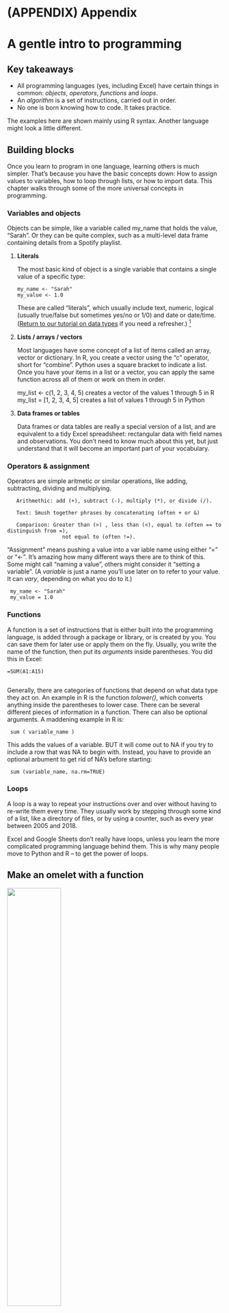 <!-- Add link to the drag queen coding class. See if there are other good first-day programming aides I should add.-->
# (APPENDIX) Appendix {-}

# A gentle intro to programming  

## Key takeaways

* All programming languages (yes, including Excel) have certain things in common: *objects*, *operators*, *functions* and *loops*.
* An *algorithm* is a set of instructions, carried out in order.
* No one is born knowing how to code. It takes practice.


::: { .info}
The examples here are shown mainly using R syntax. Another language might look a little different. 
:::

## Building blocks

Once you learn to program in one language, learning others is much simpler. That's because you have the basic concepts down: How to assign values to variables, how to loop through lists, or how to import data. This chapter walks through some of the more universal concepts in programming. 


### Variables and objects {-}

Objects can be simple, like a variable called my_name that holds the value, "Sarah". Or they can be quite complex, such as a multi-level data frame containing details from a Spotify playlist. 

#. **Literals**

   The most basic kind of object is a single variable that contains a single value of a specific type:

       my_name <- "Sarah"
       my_value <- 1.0

   These are called "literals", which usually include text, numeric, logical (usually true/false but sometimes yes/no or 1/0) and date or date/time. ([Return to our tutorial on data types](https://cronkitedata.github.io/cronkite-docs/excel/xlguides/xl-tidydata) if you need a refresher.) ^[ There are two special types that we'll deal with later, but can cause a lot of headaches: `NA` values and factors. You don't have to deal with them yet.]


#. **Lists / arrays / vectors**

   Most languages have some concept of a list of items called an array, vector or dictionary. In R, you create a vector using the "c" operator, short for "combine". Python uses a square bracket to indicate a list. Once you have your items in a list or a vector, you can apply the same function across all of them or work on them in order.

    my_list <- c(1, 2, 3, 4, 5) creates a vector of the values 1 through 5 in R
    my_list = [1, 2, 3, 4, 5] creates a list of values 1 through 5 in Python

#. **Data frames or tables**

   Data frames or data tables are really a special version of a list, and are equivalent to a tidy Excel spreadsheet:  rectangular data with field names and observations. You don't need to know much about this yet, but just understand that it will become an important part of your vocabulary.

### Operators & assignment {-}

   Operators are simple aritmetic or similar operations, like adding, subtracting, dividing and multiplying.

       Arithmethic: add (+), subtract (-), multiply (*), or divide (/).

       Text: Smush together phrases by concatenating (often + or &)

       Comparison: Greater than (>) , less than (<), equal to (often == to distinguish from =),
                      not equal to (often !=).


   "Assignment" means pushing a value into a var iable name using either "=" or "<-". It's amazing how many different ways there are to think of this. Some might call "naming a value", others might consider it "setting a variable".  (A *variable* is just a name you'll use later on to refer to your value. It can *vary*, depending on what you do to it.)
     
     my_name <- "Sarah"
     my_value = 1.0


### Functions {-}

   A function is a set of instructions that is either built into the programming language, is added through a package or library, or is created by you. You can save them for later use or apply them on the fly. Usually, you write the name of the function, then put its *arguments* inside parentheses. You did this in Excel:

    =SUM(A1:A15)
     

   Generally, there are categories of functions that depend on what data type they act on. An example in R is the function *tolower()*, which converts anything inside the parentheses to lower case.  There can be several different pieces of information in a function. There can also be optional arguments. A maddening example in R is: 

     sum ( variable_name )    

   This adds the values of a variable. BUT it will come out to NA if you try to include a row that was NA to begin with. Instead, you have to provide an optional arbument to get rid of NA's before starting: 
 
     sum (variable_name, na.rm=TRUE)

### Loops {-}

   A loop is a way to repeat your instructions over and over without having to re-write them every time. They usually work by stepping through some kind of a list, like a directory of files, or by using a counter, such as every year between 2005 and 2018.

Excel and Google Sheets don't really have loops, unless you learn the more complicated programming language behind them. This is why many people move to Python and R -- to get the power of loops.

## Make an omelet with a function


![](images/00-katie-smith-unsplash.jpg){width=50%}

::: { .credit-line}
Ingredients by Katie Smith via Unsplash
:::

Suppose you want to make an omelet. Before you even start, you need to know at least two things: which ingredients you have on hand, and what kind of omelet you want to make.

A function that creates an omelet might look something like this. The first row creates a function called make_omelet, which requires the two pieces of information as *arguments*. Once you've made the function, you can refer to that set of instruction by its name by giving it the arguments it needs.

    function make_omelet (ingredients_on_hand, what_kind) {

         check for necessary ingredients (are all elements of what_kind in ingredients_on_hand?)
             quit now if you don't have them all.
             return the error message

         prepare the ingredients for (which_kind)

         whisk the eggs

         melt some butter in a pan

         pour in the eggs

         add ingredients for what_kind except cheese (what_kind - "cheese")

         flip the omelet

         if you have cheese in both what_kind and ingredients_on_hand ,
             fold in cheese

         remove from pan

         return the omelet

    }


Now, when you want to make an omelet, you can just make your list of ingredients and the kind of omelet you want, and execute the function:

Let's start with setting up those items:


    ingredients <-
            c("butter", "eggs", "cheese", "spinach", "tomatoes")

    kind <-
            c("spinach", "cheese")

    make_omelet (ingredients, kind)

    (Note that what you give it doesn't have to have the same name that it had in your definition.)

### Open a restaurant with loops {-}




Now, you'd have to repeat this over and over if you had a restaurant. It might look like this:

      make_omelet (ingredients,kind)
      ** change the ingredients and the kind**
      make_omelet (ingredients2, kind2)
      ** change the ingredients ant the kind**
      make_omelet (ingredients3, kind3)
      ... and so on.

 You'd have a program hundreds of lines long -- one for each customer. Instead, you could *loop* through the customers and do the same thing:

    customers <- c("Bob", "Jon", "Christie", "Lauren")

    for (c in customers) {
      request what kind they want
      make_omelet (kind, ingredients_on_hand)
      give omelet to customer c
      update your ingredients list if you ran out of something or went shopping
    }

## Applications

Many of the functions we use are already built into R and Python, or are in libraries that we borrow -- someone else has already written them for you.

Examples include:

* reading a csv or Excel file
* calculating the average or sum
* counting
* finding phrases within text

The more common applications are things we haven't done yet:

* Gather identical spreadsheets into one dataset, as in [this example using refugee statistics](https://cronkitedata.github.io/rstats-training/refugees-loop.html).

* Loop through a list of links, download a page, then scrape it to extract information. Here's [an example from the Maricopa County sheriff's department mugshots](https://cronkitedata.github.io/rstats-training/rscraping/mugshot-scrape.html). (It won't work -- the census changes each time, so the ID numbers are out of date.)

## More resources

* The [Data types and tidy data](https://cronkitedata.github.io/cronkite-docs/excel/xlguides/xl-tidydata.html) section of our Excel training.
* "[Beyond Binary](https://youtu.be/7MUErafri48), Lesson 1 from a Google engineer's drag queen persona named Anna Lytical. This video gives you a good handle on what a computer program does.

<iframe width="560" height="315" src="https://www.youtube.com/embed/7MUErafri48" style="align:center;" frameborder="0" allow="accelerometer; encrypted-media; gyroscope; picture-in-picture" allowfullscreen></iframe>